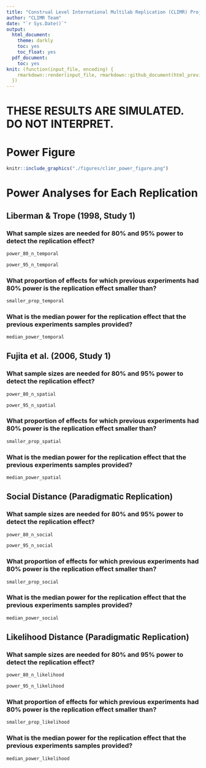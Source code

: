 ```yaml
---
title: "Construal Level International Multilab Replication (CLIMR) Project: Power Analysis Report"
author: "CLIMR Team"
date: "`r Sys.Date()`"
output:
  html_document:
    theme: darkly
    toc: yes
    toc_float: yes
  pdf_document:
    toc: yes
knit: (function(input_file, encoding) {
    rmarkdown::render(input_file, rmarkdown::github_document(html_preview = FALSE), encoding = encoding, output_dir = "./reports/")
  })
---
```


# **THESE RESULTS ARE SIMULATED. DO NOT INTERPRET.**

# Power Figure

```r
knitr::include_graphics("./figures/climr_power_figure.png")
```


# Power Analyses for Each Replication

## Liberman & Trope (1998, Study 1)

### What sample sizes are needed for 80% and 95% power to detect the replication effect?

```r
power_80_n_temporal
```

```r
power_95_n_temporal
```

### What proportion of effects for which previous experiments had 80% power is the replication effect smaller than?

```r
smaller_prop_temporal
```

### What is the median power for the replication effect that the previous experiments samples provided?

```r
median_power_temporal
```

## Fujita et al. (2006, Study 1)


### What sample sizes are needed for 80% and 95% power to detect the replication effect?

```r
power_80_n_spatial
```

```r
power_95_n_spatial
```

### What proportion of effects for which previous experiments had 80% power is the replication effect smaller than?

```r
smaller_prop_spatial
```

### What is the median power for the replication effect that the previous experiments samples provided?

```r
median_power_spatial
```

## Social Distance (Paradigmatic Replication)


### What sample sizes are needed for 80% and 95% power to detect the replication effect?

```r
power_80_n_social
```

```r
power_95_n_social
```

### What proportion of effects for which previous experiments had 80% power is the replication effect smaller than?

```r
smaller_prop_social
```

### What is the median power for the replication effect that the previous experiments samples provided?

```r
median_power_social
```

## Likelihood Distance (Paradigmatic Replication)

### What sample sizes are needed for 80% and 95% power to detect the replication effect?

```r
power_80_n_likelihood
```

```r
power_95_n_likelihood
```

### What proportion of effects for which previous experiments had 80% power is the replication effect smaller than?

```r
smaller_prop_likelihood
```

### What is the median power for the replication effect that the previous experiments samples provided?

```r
median_power_likelihood
```
